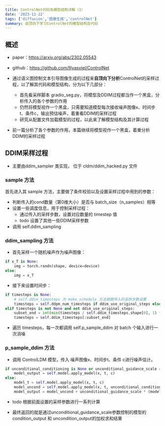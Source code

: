 ```yaml
---
title: ControlNet代码及模型结构详解（1）
date: '2023-11-22'
tags: ['diffusion','图像生成','controlNet']
summary: 自顶向下学习ControlNet的模型结构及代码
---
```


## 概述

- paper：https://arxiv.org/abs/2302.05543
- github：https://github.com/lllyasviel/ControlNet
- 通过语义图控制文本引导图像生成的过程来**自顶向下分析**ControlNet的采样过程，以了解其代码和模型结构，分为以下几部分：
  - 首先看采样脚本 gradio_seg.py，将模型及DDIM过程都当作一个黑盒，分析传入的各个参数的作用
  - 仍然将模型视作一个黑盒，只需要知道模型每次接收噪声图像x、时间步t、条件c，输出预估噪声，着重看DDIM的采样过程
  - 研究从配置文件加载模型的过程，以此来了解模型结构及其计算过程

- 前一篇分析了各个参数的作用，本篇继续将模型视作一个黑盒，着重分析DDIM的采样过程

## DDIM采样过程

-  主要由ddim_sampler 类实现， 位于 cldm/ddim_hacked.py 文件

### sample 方法

首先进入其 sample 方法，主要做了条件校验以及设置采样过程中用到的参数：

- 判断传入的cond数量（第0维大小）是否与 batch_size（n_samples）相等
- 设置一些调度信息，用于控制采样过程：
  - 通过传入的采样步数，设置对应数量的 timestep 值
  - todo 设置了其他一些DDIM采样参数
- 调用 self.ddim_sampling

### ddim_sampling 方法

- 首先采样一个随机噪声作为噪声图像：

```python
if x_T is None:
    img = torch.randn(shape, device=device)
else:
    img = x_T
```

- 接下来设置时间步：

```python
if timesteps is None:
  	# self.ddim_timesteps 为 make_schedule 方法根据传入的采样步数设置
    timesteps = self.ddpm_num_timesteps if ddim_use_original_steps else self.ddim_timesteps
elif timesteps is not None and not ddim_use_original_steps:
    subset_end = int(min(timesteps / self.ddim_timesteps.shape[0], 1) * self.ddim_timesteps.shape[0]) - 1
    timesteps = self.ddim_timesteps[:subset_end]
```

- 遍历 timesteps，每一次都调用 self.p_sample_ddim 对 batch 个输入进行一次消噪

### p_sample_ddim 方法

- 调用 ControlLDM 模型，传入 噪声图像x、时间步t、条件 c进行噪声估计。

```python
if unconditional_conditioning is None or unconditional_guidance_scale == 1.:
    model_output = self.model.apply_model(x, t, c)
else:
    model_t = self.model.apply_model(x, t, c)
    model_uncond = self.model.apply_model(x, t, unconditional_conditioning)
    model_output = model_uncond + unconditional_guidance_scale * (model_t - model_uncond)
```

- todo 根据前面设置的采样参数进行一系列计算

- 最终返回的就是通过unconditional_guidance_scale参数控制的模型的condition_output 和 uncondition_output的加权求和结果
